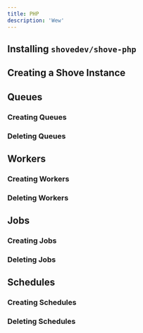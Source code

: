 ```yaml
---
title: PHP
description: 'Wew'
---
```


## Installing `shovedev/shove-php`

## Creating a Shove Instance

## Queues
### Creating Queues
### Deleting Queues

## Workers
### Creating Workers
### Deleting Workers

## Jobs
### Creating Jobs
### Deleting Jobs

## Schedules
### Creating Schedules
### Deleting Schedules

